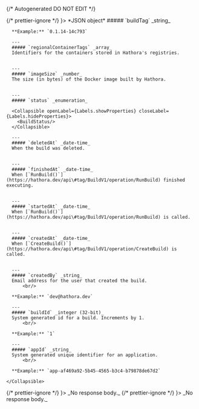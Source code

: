 {/* Autogenerated DO NOT EDIT  */}


<TabbedSection tabLabel='Status Code'>
  {/* prettier-ignore */}
  <Tab title={<StatusCode code={"201"} />}>
    *JSON object*
    <Collapsible openLabel={Labels.showProperties} closeLabel={Labels.hideProperties} defaultOpen={true}>
      ##### `buildTag` _string_
          <br/>

      **Example:** `0.1.14-14c793`
        
      ---
      ##### `regionalContainerTags` _array_
      Identifiers for the containers stored in Hathora's registries.
          
        
      ---
      ##### `imageSize` _number_
      The size (in bytes) of the Docker image built by Hathora.
          
        
      ---
      ##### `status` _enumeration_

      <Collapsible openLabel={Labels.showProperties} closeLabel={Labels.hideProperties}>
        <BuildStatus/>
      </Collapsible>
        
      ---
      ##### `deletedAt` _date-time_
      When the build was deleted.
          
        
      ---
      ##### `finishedAt` _date-time_
      When [`RunBuild()`](https://hathora.dev/api\#tag/BuildV1/operation/RunBuild) finished executing.
          
        
      ---
      ##### `startedAt` _date-time_
      When [`RunBuild()`](https://hathora.dev/api\#tag/BuildV1/operation/RunBuild) is called.
          
        
      ---
      ##### `createdAt` _date-time_
      When [`CreateBuild()`](https://hathora.dev/api\#tag/BuildV1/operation/CreateBuild) is called.
          
        
      ---
      ##### `createdBy` _string_
      Email address for the user that created the build.
          <br/>

      **Example:** `dev@hathora.dev`
        
      ---
      ##### `buildId` _integer (32-bit)_
      System generated id for a build. Increments by 1.
          <br/>

      **Example:** `1`
        
      ---
      ##### `appId` _string_
      System generated unique identifier for an application.
          <br/>

      **Example:** `app-af469a92-5b45-4565-b3c4-b79878de67d2`
        
    </Collapsible>
  </Tab>
  {/* prettier-ignore */}
  <Tab title={<StatusCode code={"404"} />}>
    _No response body._
  </Tab>
  {/* prettier-ignore */}
  <Tab title={<StatusCode code={"500"} />}>
    _No response body._
  </Tab>
</TabbedSection>
